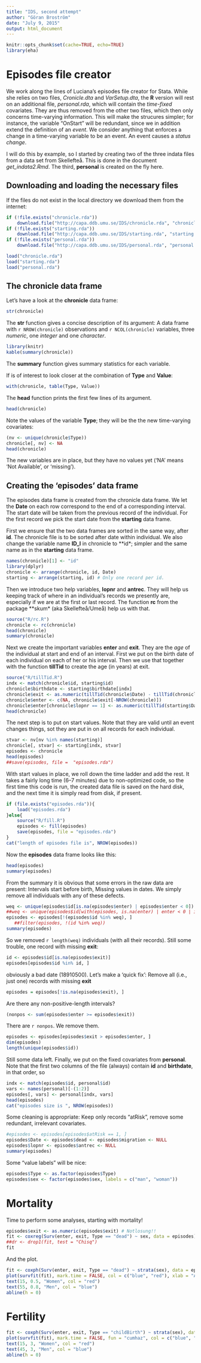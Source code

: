 ```yaml
---
title: "IDS, second attempt"
author: "Göran Broström"
date: "July 9, 2015"
output: html_document
---
```


```r
knitr::opts_chunk$set(cache=TRUE, echo=TRUE)
library(eha)
```

# Episodes file creator

We work along the lines of Luciana's episodes file creator for Stata. While she relies on two files, *Cronicle.dta* and *VarSetup.dta*, the **R** version will rest on an additional file, *personal.rda*, which will contain the *time-fixed* covariates. They are thus removed from the other two files, which then only concerns time-varying information. This will make the strucures simpler; for instance, the variable "OnStart" will be redundant, since we in addition extend the definition of an *event*. We consider anything that enforces a change in a time-varying variable to be an event. An event causes a *status change*.

I will do this by example, so I started by creating two of the three indata files from a data set from Skellefteå. This is done in the document *get_indata2.Rmd*. The third, **personal** is created on the fly here.

## Downloading and loading the necessary files

If the files do not exist in the local directory we download them from the internet:

```r
if (!file.exists("chronicle.rda")) 
    download.file("http://capa.ddb.umu.se/IDS/chronicle.rda", "chronicle.rda")
if (!file.exists("starting.rda")) 
    download.file("http://capa.ddb.umu.se/IDS/starting.rda", "starting.rda")
if (!file.exists("personal.rda")) 
    download.file("http://capa.ddb.umu.se/IDS/personal.rda", "personal.rda")

load("chronicle.rda")
load("starting.rda")
load("personal.rda")
```


## The chronicle data frame

Let's have a look at the **chronicle** data frame:

```r
str(chronicle)
```

The **str** function gives a concise description of its argument: A data frame with `r NROW(chronicle)` observations and `r NCOL(chronicle)` variables, three *numeric*,  one *integer* and one *character*.

```r
library(knitr)
kable(summary(chronicle))
```

The **summary** function gives summary statistics for each variable.

If is of interest to look closer at the combination of **Type** and **Value**:

```r
with(chronicle, table(Type, Value))
```

The **head** function prints the first few lines of its argument.

```r
head(chronicle)
```

Note the values of the variable **Type**; they will be the the new time-varying covariates:

```r
(nv <- unique(chronicle$Type))
chronicle[, nv] <- NA
head(chronicle)
```
The new variables are in place, but they have no values yet ('NA' means 'Not Available', or 'missing').

## Creating the 'episodes' data frame

The episodes data frame is created from the chronicle data frame. We let the **Date** on each row correspond to the end of a corresponding interval. The start date will be taken from the previous record of the individual. For the first record we pick the start date from the **starting** data frame.

First we ensure that the two data frames are sorted in the same way, after **id**. The chronicle file is to be sorted after date within individual. We also change the variable name **ID_I** in chronicle to **id*; simpler and the same name as in the **starting** data frame. 

```r
names(chronicle)[1] <- "id"
library(dplyr)
chronicle <- arrange(chronicle, id, Date)
starting <- arrange(starting, id) # Only one record per id.
```

Then we introduce two help variables, **lopnr** and **antrec**. They will
help us keeping track of where in an individual's records we presently are,
especially if we are at the first or last record. The function **rc** from  the package **skum* (aka Skellefteå/Umeå) help us with that.
```r
source("R/rc.R")
chronicle <- rc(chronicle)
head(chronicle)
summary(chronicle)
```

Next we create the important variables **enter** and **exit**. They are the *age* of the individual at start and end of an interval.  First we put on the birth date of each individual on each of her or his interval. Then we use that together with the function **tillTid** to create the age (in years) at exit.

```r
source("R/tillTid.R")
indx <- match(chronicle$id, starting$id)
chronicle$birthdate <- starting$birthdate[indx]
chronicle$exit <- as.numeric(tillTid(chronicle$Date) - tillTid(chronicle$birthdate))
chronicle$enter <- c(NA, chronicle$exit[-NROW(chronicle)])
chronicle$enter[chronicle$lopnr == 1] <- as.numeric(tillTid(starting$Date) - tillTid(starting$birthdate))
head(chronicle)
```

The next step is to put on start values. Note that they are valid until an event changes things, sot they are put in on all records for each individual.

```r
stvar <- nv[nv %in% names(starting)]
chronicle[, stvar] <- starting[indx, stvar]
episodes <- chronicle
head(episodes)
##save(episodes, file =  "episodes.rda")
```

With start values in place, we roll down the time ladder and add the rest. It takes a fairly long time (6--7 minutes) due to non-optimized code, so the first time this code is run, the created data file is saved on the hard disk, and the next time it is simply read from disk, if present.

```r
if (file.exists("episodes.rda")){
    load("episodes.rda")
}else{
    source("R/fill.R")
    episodes <- fill(episodes)
    save(episodes, file = "episodes.rda")
}
cat("length of episodes file is", NROW(episodes))
```

Now the **episodes** data frame looks like this:

```r
head(episodes)
summary(episodes)
```

From the summary it is obvious that some errors in the raw data are present: Intervals start before birth, Missing values in dates. We simply remove all individuals with any of these defects.

```r
weq <- unique(episodes$id[is.na(episodes$enter) | episodes$enter < 0])
##weq <- unique(episodes$id[with(episodes, is.na(enter) | enter < 0 | is.na(exit) | exit <= enter)])
episodes <- episodes[!(episodes$id %in% weq), ] 
   ##filter(episodes, !(id %in% weq))
summary(episodes)
```

So we removed `r length(weq)` individuals (with all their records). Still some trouble, one record with missing **exit**:

```r
id <- episodes$id[is.na(episodes$exit)]
episodes[episodes$id %in% id, ]
```
obviously a bad date (18910500). Let's make a 'quick fix': Remove all (i.e., just one) records with missing **exit** 

```r
episodes = episodes[!is.na(episodes$exit), ]
```

Are there any non-positive-length intervals?

```r
(nonpos <- sum(episodes$enter >= episodes$exit))
```
There are `r nonpos`. We remove them.

```r
episodes <- episodes[episodes$exit > episodes$enter, ]
dim(episodes)
length(unique(episodes$id))
```
Still some data left. Finally, we put on the fixed covariates from **personal**. Note that the first two columns of the file (always) contain **id** and **birthdate**, in that order, so

```r
indx <- match(episodes$id, personal$id)
vars <- names(personal)[-(1:2)]
episodes[, vars] <- personal[indx, vars]
head(episodes)
cat("episodes size is ", NROW(episodes))
```

Some cleaning is appropriate: Keep only records "atRisk", remove some redundant, irrelevant covariates.

```r
#episodes <- episodes[episodes$atRisk == 1, ]
episodes$Date <- episodes$dead <- episodes$migration <- NULL
episodes$lopnr <- episodes$antrec <- NULL
summary(episodes)
```

Some "value labels" will be nice:

```r
episodes$Type <- as.factor(episodes$Type)
episodes$sex <- factor(episodes$sex, labels = c("man", "woman"))
```


# Mortality

Time to perform some analyses, starting with mortality!

```r
episodes$exit <- as.numeric(episodes$exit) # Notlosung!!
fit <- coxreg(Surv(enter, exit, Type == "dead") ~ sex, data = episodes)
##dr <- drop1(fit, test = "Chisq")
fit
```

And the plot.

```r
fit <- coxph(Surv(enter, exit, Type == "dead") ~ strata(sex), data = episodes)
plot(survfit(fit), mark.time = FALSE, col = c("blue", "red"), xlab = "Age", ylab = "Surviving fraction")
text(15, 0.5, "Women", col = "red")
text(55, 0.8, "Men", col = "blue")
abline(h = 0)
```

# Fertility

```r
fit <- coxph(Surv(enter, exit, Type == "childBirth") ~ strata(sex), data = episodes)
plot(survfit(fit), mark.time = FALSE, fun = "cumhaz", col = c("blue", "red"), xlab = "Age", ylab = "No of births")
text(15, 3, "Women", col = "red")
text(45, 3, "Men", col = "blue")
abline(h = 0)
```
